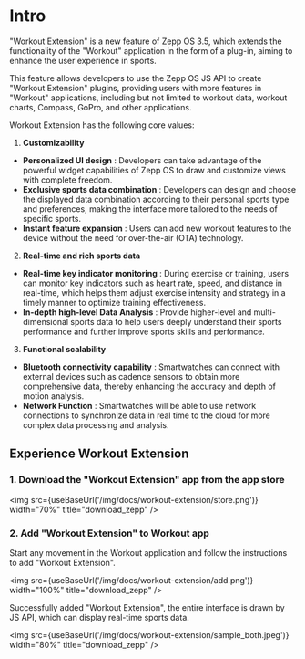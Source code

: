 
# Intro

"Workout Extension" is a new feature of Zepp OS 3.5, which extends the functionality of the "Workout" application in the form of a plug-in, aiming to enhance the user experience in sports.

This feature allows developers to use the Zepp OS JS API to create "Workout Extension" plugins, providing users with more features in "Workout" applications, including but not limited to workout data, workout charts, Compass, GoPro, and other applications.

Workout Extension has the following core values:

1. **Customizability**

- **Personalized UI design** : Developers can take advantage of the powerful widget capabilities of Zepp OS to draw and customize views with complete freedom.
- **Exclusive sports data combination** : Developers can design and choose the displayed data combination according to their personal sports type and preferences, making the interface more tailored to the needs of specific sports.
- **Instant feature expansion** : Users can add new workout features to the device without the need for over-the-air (OTA) technology.

2. **Real-time and rich sports data**

- **Real-time key indicator monitoring** : During exercise or training, users can monitor key indicators such as heart rate, speed, and distance in real-time, which helps them adjust exercise intensity and strategy in a timely manner to optimize training effectiveness.
- **In-depth high-level Data Analysis** : Provide higher-level and multi-dimensional sports data to help users deeply understand their sports performance and further improve sports skills and performance.

3. **Functional scalability**

- **Bluetooth connectivity capability** : Smartwatches can connect with external devices such as cadence sensors to obtain more comprehensive data, thereby enhancing the accuracy and depth of motion analysis.
- **Network Function** : Smartwatches will be able to use network connections to synchronize data in real time to the cloud for more complex data processing and analysis.

## Experience Workout Extension

### 1. Download the "Workout Extension" app from the app store

<img src={useBaseUrl('/img/docs/workout-extension/store.png')} width="70%" title="download_zepp" />

### 2. Add "Workout Extension" to Workout app

Start any movement in the Workout application and follow the instructions to add "Workout Extension".

<img src={useBaseUrl('/img/docs/workout-extension/add.png')} width="100%" title="download_zepp" />

Successfully added "Workout Extension", the entire interface is drawn by JS API, which can display real-time sports data.

<img src={useBaseUrl('/img/docs/workout-extension/sample_both.jpeg')} width="80%" title="download_zepp" />
